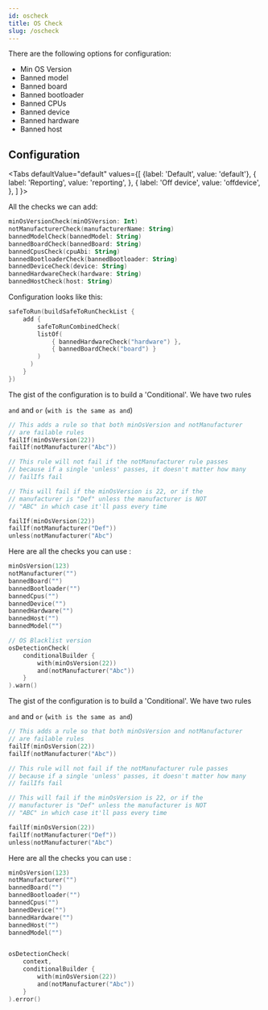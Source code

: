 ```yaml
---
id: oscheck
title: OS Check
slug: /oscheck
---
```



There are the following options for configuration:

* Min OS Version
* Banned model
* Banned board
* Banned bootloader
* Banned CPUs
* Banned device
* Banned hardware
* Banned host

## Configuration


<Tabs
defaultValue="default"
values={[
    {label: 'Default', value: 'default'},
    { label: 'Reporting', value: 'reporting', },
    { label: 'Off device', value: 'offdevice', },
]
}>

<TabItem value="default">

All the checks we can add:

```kotlin
minOsVersionCheck(minOSVersion: Int)
notManufacturerCheck(manufacturerName: String)
bannedModelCheck(bannedModel: String)
bannedBoardCheck(bannedBoard: String)
bannedCpusCheck(cpuAbi: String)
bannedBootloaderCheck(bannedBootloader: String)
bannedDeviceCheck(device: String)
bannedHardwareCheck(hardware: String)
bannedHostCheck(host: String)
```

Configuration looks like this:

```kotlin
safeToRun(buildSafeToRunCheckList {
    add {
        safeToRunCombinedCheck(
        listOf(
            { bannedHardwareCheck("hardware") },
            { bannedBoardCheck("board") }
        )
      )
    }
})
```
</TabItem>

<TabItem value="reporting">

The gist of the configuration is to build a 'Conditional'. We have two rules

`and` and `or` (`with is the same as and`)

```kotlin
// This adds a rule so that both minOsVersion and notManufacturer
// are failable rules
failIf(minOsVersion(22))
failIf(notManufacturer("Abc"))

// This rule will not fail if the notManufacturer rule passes
// because if a single 'unless' passes, it doesn't matter how many
// failIfs fail

// This will fail if the minOsVersion is 22, or if the
// manufacturer is "Def" unless the manufacturer is NOT
// "ABC" in which case it'll pass every time

failIf(minOsVersion(22))
failIf(notManufacturer("Def"))
unless(notManufacturer("Abc")


```

Here are all the checks you can use :


```kotlin
minOsVersion(123)
notManufacturer("")
bannedBoard("")
bannedBootloader("")
bannedCpus("")
bannedDevice("")
bannedHardware("")
bannedHost("")
bannedModel("")
```
```kotlin
// OS Blacklist version
osDetectionCheck(
    conditionalBuilder {
        with(minOsVersion(22))
        and(notManufacturer("Abc"))
    }
).warn()
```

</TabItem>

<TabItem value="offdevice">

The gist of the configuration is to build a 'Conditional'. We have two rules

`and` and `or` (`with is the same as and`)

```kotlin
// This adds a rule so that both minOsVersion and notManufacturer
// are failable rules
failIf(minOsVersion(22))
failIf(notManufacturer("Abc"))

// This rule will not fail if the notManufacturer rule passes
// because if a single 'unless' passes, it doesn't matter how many
// failIfs fail

// This will fail if the minOsVersion is 22, or if the
// manufacturer is "Def" unless the manufacturer is NOT
// "ABC" in which case it'll pass every time

failIf(minOsVersion(22))
failIf(notManufacturer("Def"))
unless(notManufacturer("Abc")


```

Here are all the checks you can use :


```kotlin
minOsVersion(123)
notManufacturer("")
bannedBoard("")
bannedBootloader("")
bannedCpus("")
bannedDevice("")
bannedHardware("")
bannedHost("")
bannedModel("")
```

```kotlin

osDetectionCheck(
    context,
    conditionalBuilder {
        with(minOsVersion(22))
        and(notManufacturer("Abc"))
    }
).error()
```

</TabItem>

</Tabs>

